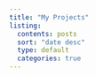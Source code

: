 ```yaml
---
title: "My Projects"
listing:
  contents: posts
  sort: "date desc"
  type: default
  categories: true
---
```


